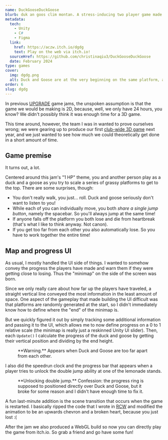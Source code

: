 ```yaml
---
name: DuckGooseDuckGoose
blurb: duk an goos clim montan. A stress-inducing two player game made in 24 hours for UPGRADE's Spring 2024 Game Jam.
metadata:
  tech:
    - Unity
    - C#
    - Figma
  link:
    href: https://aczw.itch.io/dgdg
    text: Play on the web via itch.io!
  sourceHref: https://github.com/christinaqiu3/DuckGooseDuckGoose
  date: February 2024
type: games
cover:
  img: dgdg.png
  alt: Duck and Goose are at the very beginning on the same platform, attempting to get to the lemonade stand on their right.
order: 6
slug: dgdg
---
```



In previous [UPGRADE](https://pennupgrade.com) game jams, the unspoken assumption is that the game we would be making is 2D, because, well, we only have 24 hours, you know? We didn't possibly think it was enough time for a 3D game.

This time around, however, the team I was in wanted to prove ourselves wrong; we were gearing up to produce our first [club-wide 3D game](/projects/tanks) next year, and we just wanted to see how much we could theoretically get done in a short amount of time.

## Game premise

It turns out, a lot.

Centered around this jam's "1 HP" theme, you and another person play as a duck and a goose as you try to scale a series of grassy platforms to get to the top. There are some surprises, though:

- You don't really walk, you just... roll. Duck and goose seriously don't want to listen to you!
- While each of you can individually move, you both _share a single jump button_, namely the spacebar. So you'll always jump at the same time!
- If anyone falls off the platform you both lose and die from heartbreak (that's what I like to think anyway. Not canon).
- If you get too far from each other you also automatically lose. So you have to work together the entire time!

## Map and progress UI

As usual, I mostly handled the UI side of things. I wanted to somehow convey the progress the players have made and warn them if they were getting close to losing. Thus the "minimap" on the side of the screen was born.

Since we only really care about how far up the players have traveled, a straight vertical line conveyed the most information in the least amount of space. One aspect of the gameplay that made building the UI difficult was that platforms are randomly generated at the start, so I didn't immediately know how to define where the "end" of the minimap is.

But we quickly figured it out by simply tracking some additional information and passing it to the UI, which allows me to now define progress on a 0 to 1 relative scale (the minimap is really just a reskinned Unity UI slider). Then, each `Update()` I calculate the progress of the duck and goose by getting their vertical position and dividing by the end height.

<figure class="mx-auto flex items-end gap-4">
  <div class="max-w-[125px]">
    <VideoGif
      content={{ collection: "projects", folder: "dgdg" }}
      name="dgdg-timeline-warning"
      hasWebM
    />
  </div>
  <figcaption class="max-w-[150px]">
    **Warning.** Appears when Duck and Goose are too far apart from each other.
  </figcaption>
</figure>

I also did the speedrun clock and the progress bar that appears when a player tries to unlock the double jump ability at one of the lemonade stands.

<figure class="full-bleed">
  <VideoGif
    content={{ collection: "projects", folder: "dgdg" }}
    name="dgdg-lemonade-stand"
    hasWebM
  />
  <figcaption>
    **Unlocking double jump.** Confession: the progress ring is supposed to positioned directly over
    Duck and Goose, but it broke for some reason and I didn't have enough time to fix it.
  </figcaption>
</figure>

A fun last-minute addition is the scene transition that occurs when the game is restarted. I basically ripped the code that I wrote in [RCW](/projects/rcw) and modified the animation to be an upwards chevron and a broken heart, because you just lost :(

After the jam we also produced a WebGL build so now you can directly play the game from itch.io. So grab a friend and go have some fun!
